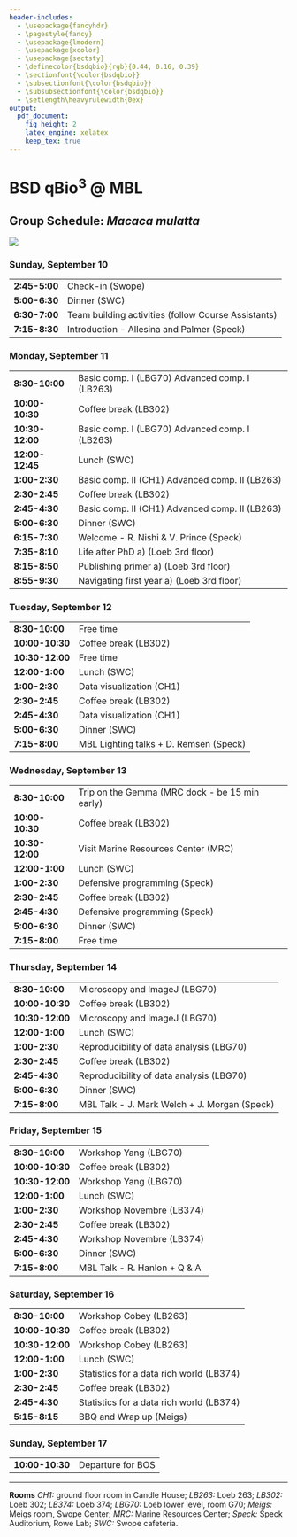 ```yaml
---
header-includes:
  - \usepackage{fancyhdr}
  - \pagestyle{fancy}
  - \usepackage{lmodern}
  - \usepackage{xcolor}
  - \usepackage{sectsty}
  - \definecolor{bsdqbio}{rgb}{0.44, 0.16, 0.39}
  - \sectionfont{\color{bsdqbio}}
  - \subsectionfont{\color{bsdqbio}}
  - \subsubsectionfont{\color{bsdqbio}}
  - \setlength\heavyrulewidth{0ex}
output:
  pdf_document:
    fig_height: 2
    latex_engine: xelatex
    keep_tex: true
---
```

# BSD qBio$^3$ @ MBL

## Group Schedule: *Macaca mulatta*
 ![](https://github.com/StefanoAllesina/BSD-QBio3/raw/master/logo_group/Macaca_mulatta.png)

### Sunday, September 10 

------------------    -----------------------------------------------------
**2:45-5:00**         Check-in (Swope)                                     
**5:00-6:30**         Dinner (SWC)                                         
**6:30-7:00**         Team building activities (follow Course Assistants)  
**7:15-8:30**         Introduction - Allesina and Palmer (Speck)           
------------------    -----------------------------------------------------

### Monday, September 11 

------------------    -----------------------------------------------------
**8:30-10:00**        Basic comp. I (LBG70) Advanced comp. I (LB263)       
**10:00-10:30**       Coffee break (LB302)                                 
**10:30-12:00**       Basic comp. I (LBG70) Advanced comp. I (LB263)       
**12:00-12:45**       Lunch (SWC)                                          
**1:00-2:30**         Basic comp. II (CH1) Advanced comp. II (LB263)       
**2:30-2:45**         Coffee break (LB302)                                 
**2:45-4:30**         Basic comp. II (CH1) Advanced comp. II (LB263)       
**5:00-6:30**         Dinner (SWC)                                         
**6:15-7:30**         Welcome - R. Nishi & V. Prince (Speck)               
**7:35-8:10**         Life after PhD a) (Loeb 3rd floor)                   
**8:15-8:50**         Publishing primer a) (Loeb 3rd floor)                
**8:55-9:30**         Navigating first year a) (Loeb 3rd floor)            
------------------    -----------------------------------------------------

### Tuesday, September 12 

------------------    -----------------------------------------------------
**8:30-10:00**        Free time                                            
**10:00-10:30**       Coffee break (LB302)                                 
**10:30-12:00**       Free time                                            
**12:00-1:00**        Lunch (SWC)                                          
**1:00-2:30**         Data visualization (CH1)                             
**2:30-2:45**         Coffee break (LB302)                                 
**2:45-4:30**         Data visualization (CH1)                             
**5:00-6:30**         Dinner (SWC)                                         
**7:15-8:00**         MBL Lighting talks + D. Remsen (Speck)               
------------------    -----------------------------------------------------

### Wednesday, September 13 

------------------    -----------------------------------------------------
**8:30-10:00**        Trip on the Gemma (MRC dock - be 15 min early)       
**10:00-10:30**       Coffee break (LB302)                                 
**10:30-12:00**       Visit Marine Resources Center (MRC)                  
**12:00-1:00**        Lunch (SWC)                                          
**1:00-2:30**         Defensive programming (Speck)                        
**2:30-2:45**         Coffee break (LB302)                                 
**2:45-4:30**         Defensive programming (Speck)                        
**5:00-6:30**         Dinner (SWC)                                         
**7:15-8:00**         Free time                                            
------------------    -----------------------------------------------------

### Thursday, September 14 

------------------    -----------------------------------------------------
**8:30-10:00**        Microscopy and ImageJ (LBG70)                        
**10:00-10:30**       Coffee break (LB302)                                 
**10:30-12:00**       Microscopy and ImageJ (LBG70)                        
**12:00-1:00**        Lunch (SWC)                                          
**1:00-2:30**         Reproducibility of data analysis (LBG70)             
**2:30-2:45**         Coffee break (LB302)                                 
**2:45-4:30**         Reproducibility of data analysis (LBG70)             
**5:00-6:30**         Dinner (SWC)                                         
**7:15-8:00**         MBL Talk - J. Mark Welch + J. Morgan (Speck)         
------------------    -----------------------------------------------------

### Friday, September 15 

------------------    -----------------------------------------------------
**8:30-10:00**        Workshop Yang (LBG70)                                
**10:00-10:30**       Coffee break (LB302)                                 
**10:30-12:00**       Workshop Yang (LBG70)                                
**12:00-1:00**        Lunch (SWC)                                          
**1:00-2:30**         Workshop Novembre (LB374)                            
**2:30-2:45**         Coffee break (LB302)                                 
**2:45-4:30**         Workshop Novembre (LB374)                            
**5:00-6:30**         Dinner (SWC)                                         
**7:15-8:00**         MBL Talk -  R. Hanlon + Q & A                        
------------------    -----------------------------------------------------

### Saturday, September 16 

------------------    -----------------------------------------------------
**8:30-10:00**        Workshop Cobey (LB263)                               
**10:00-10:30**       Coffee break (LB302)                                 
**10:30-12:00**       Workshop Cobey (LB263)                               
**12:00-1:00**        Lunch (SWC)                                          
**1:00-2:30**         Statistics for a data rich world (LB374)             
**2:30-2:45**         Coffee break (LB302)                                 
**2:45-4:30**         Statistics for a data rich world (LB374)             
**5:15-8:15**         BBQ and Wrap up (Meigs)                              
------------------    -----------------------------------------------------

### Sunday, September 17 

------------------    -----------------------------------------------------
**10:00-10:30**       Departure for BOS                                    
------------------    -----------------------------------------------------



-------


**Rooms** *CH1:* ground floor room in Candle House; *LB263:* Loeb 263; *LB302:* Loeb 302; *LB374:* Loeb 374; 
*LBG70:* Loeb lower level, room G70; *Meigs:* Meigs room, Swope Center; *MRC:* Marine Resources Center; *Speck:* Speck Auditorium, Rowe Lab; *SWC:* Swope cafeteria.
  
